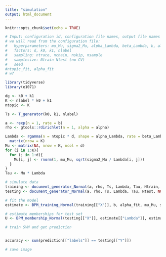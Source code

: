 ```yaml
---
title: "simulation"
output: html_document
---
```


```r
knitr::opts_chunk$set(echo = TRUE)
```

```r
# Input: configuration id, configuration file names, output file names
# we will read from the configuration file:
#   hyperparameters: mu_Mu, sigma2_Mu, alpha_Lambda, beta_Lambda, b, alpha
#   factors: d, k0, k1, nlabel
#   sampling: ntrace, nchain, nskip, nsample
#   samplesize: Ntrain Ntest (no CV)
#   seed
#ntopic_fit, alpha_fit
# w?

```
```r
library(tidyverse)
library(e1071)
```

```r
dg <- k0 + k1
K <- nlabel * k0 + k1
ntopic <- K

Ts <- T_generator(k0, k1, nlabel)

a <- rexp(n = 1, rate = b)
rho <- gtools::rdirichlet(n = 1, alpha = alpha)

Lambda <- rgamma(n = ntopic * d, shape = alpha_Lambda, rate = beta_Lambda) %>%
  matrix(nrow = K)
Mu <- matrix(NA, nrow = K, ncol = d)
for (i in 1:K){
  for (j in 1:d){
    Mu[i, j] <- rnorm(1, mu_Mu, sqrt(sigma2_Mu / Lambda[i, j]))
  }
}
Tau <- Mu * Lambda
```


```r
# simulate data
training <- document_generator_Normal(a, rho, Ts, Lambda, Tau, Ntrain, NULL, seed)
testing <- document_generator_Normal(a, rho, Ts, Lambda, Tau, Ntest, NULL, seed)

# fit the model
estimate <- BPM_training_Normal(training[["X"]], b, alpha_fit, mu_Mu, sigma2_Mu, alpha_Lambda, beta_Lambda, ntopic_fit, ntrace, nchain, nskip)

# estimate memberships for test set
U <- BPM_membership_Normal(testing[["X"]], estimate[["Lambda"]], estimate[["Mu"]], estimate[["a"]], estimate[["rho"]], ntrace, nchain, nskip, seed)

# train SVM and get prediction


accuracy <- sum(prediction[["labels"]] == testing[["Y"]])

# save image
```





